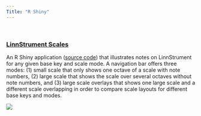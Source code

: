 ```yaml
---
Title: "R Shiny"
---
```

&nbsp;  

### **[LinnStrument Scales](http://linnstrument-scales.amazon-shiny.duckdns.org)**

An R Shiny application ([source code](https://github.com/cole-brokamp/linnstrument_scales)</icon></icon>) that illustrates notes on LinnStrument for any given base key and scale mode. A navigation bar offers three modes: (1) small scale that only shows one octave of a scale with note numbers, (2) large scale that shows the scale over several octaves without note numbers, and (3) large scale overlays that shows one large scale and a different scale overlapping in order to compare scale layouts for different base keys and modes.

[![](appshots/linnstrument.png)](http://linnstrument-scales.amazon-shiny.duckdns.org)


